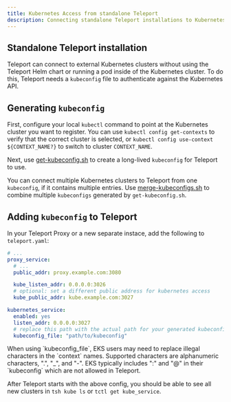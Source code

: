 ```yaml
---
title: Kubernetes Access from standalone Teleport
description: Connecting standalone Teleport installations to Kubernetes clusters
---
```


## Standalone Teleport installation

Teleport can connect to external Kubernetes clusters without using the Teleport
Helm chart or running a pod inside of the Kubernetes cluster. To do this,
Teleport needs a `kubeconfig` file to authenticate against the Kubernetes API.

## Generating `kubeconfig`

First, configure your local `kubectl` command to point at the Kubernetes
cluster you want to register. You can use `kubectl config get-contexts` to
verify that the correct cluster is selected, or `kubectl config use-context
${CONTEXT_NAME?}` to switch to cluster `CONTEXT_NAME`.

Next, use
[get-kubeconfig.sh](https://github.com/gravitational/teleport/blob/master/examples/k8s-auth/get-kubeconfig.sh)
to create a long-lived `kubeconfig` for Teleport to use.

You can connect multiple Kubernetes clusters to Teleport from one `kubeconfig`,
if it contains multiple entries. Use
[merge-kubeconfigs.sh](https://github.com/gravitational/teleport/blob/master/examples/k8s-auth/merge-kubeconfigs.sh)
to combine multiple `kubeconfigs` generated by `get-kubeconfig.sh`.

## Adding `kubeconfig` to Teleport

In your Teleport Proxy or a new separate instace, add the following to
`teleport.yaml`:

```yaml
# ...
proxy_service:
  # ...
  public_addr: proxy.example.com:3080

  kube_listen_addr: 0.0.0.0:3026
  # optional: set a different public address for kubernetes access
  kube_public_addr: kube.example.com:3027

kubernetes_service:
  enabled: yes
  listen_addr: 0.0.0.0:3027
  # replace this path with the actual path for your generated kubeconfig
  kubeconfig_file: "path/to/kubeconfig"
```

<Admonition type="warning" title="Warning" >
  When using `kubeconfig_file`, EKS users may need to replace illegal characters in the `context` names.
  Supported characters are alphanumeric characters, ".", "_", and "-". EKS typically includes ":" and "@" 
  in their `kubeconfig` which are not allowed in Teleport.
</Admonition>

After Teleport starts with the above config, you should be able to see all new
clusters in `tsh kube ls` or `tctl get kube_service`.
